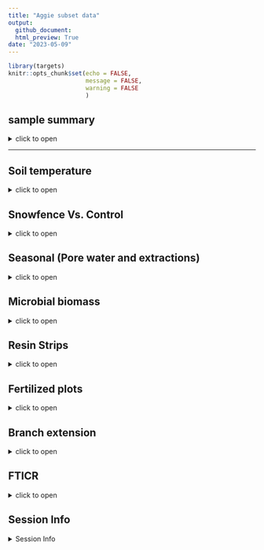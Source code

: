 ```yaml
---
title: "Aggie subset data"
output: 
  github_document:
  html_preview: True
date: "2023-05-09"
---
```

```r
library(targets)
knitr::opts_chunk$set(echo = FALSE,
                      message = FALSE,
                      warning = FALSE
                      )
```

##   sample summary

<details>
  <summary>click to open</summary>

Soils were collected around trees on treelines in the western brooks range Alaska varying in soil moisture. Three sites were chosen: Tussock tundra (Mesic), Wet Sedge (Hydric), and Dryas-lichen tundra (Xeric). 8 similar trees were chosen per treatment based on their DBH and proximity to the treeline. Snow fences were constructed as a treatment to build larger snow packs around the given trees in winter and compared against a control group where nothing was done besides sampling. In order to reduce impact on these tree-plots 8 Ancillary trees were also chosen based on the same DBH, proximity to treeline parameters and used for seasonal sampling.   
  A previous project conducted at these sites fertilized soils around similar trees. These soils were also sampled to identify long term effects of fertilization. 
  Soils were collected from control and snowfence trees in march and late may/early June (Just after thaw) along with resin strips (Except in 2020). Soil pore water was taken regularly during the growing season (2017-2019). During 2019 collection frequencies reduced due to staffing and were disrupted due to COVID in 2020 with an inability to visit the field sites. 

```r
```

</details>

---
##   Soil temperature

<details>
  <summary>click to open</summary>
  
```r
tar_read(Soil_Temp)
```

</details>




##   Snowfence Vs. Control

<details>
  <summary>click to open</summary>
  
#### Extracts snowfence vs control:
  K2SO4 
  No variation in extractable nutrients from snow fence treatment.
  <details>
  <summary>click to open</summary>
  
```r
tar_read(gg_aggie_Extract_Snowfence_Control)
```

</details>

#### Anova results
<details>
  <summary>click to open ANOVA results</summary>
  
```r
tar_read(gg_aggie_Extract_Snowfence_Control)$Extract_Snowfence_aov2
tar_read(gg_aggie_Extract_Snowfence_Control)$Extract_Snowfence_aov3
```
  
</details>

</details>


##   Seasonal (Pore water and extractions)
<details>
  <summary>click to open</summary>
#### Extractable concentrations:

 <details>
  <summary>click to open</summary>
  
```r
tar_read(gg_Extract_Seasonal)$gg_NO3_Extract2
tar_read(gg_Extract_Seasonal)$gg_PO4_Extract2
tar_read(gg_Extract_Seasonal)$gg_NH4_Extract2
tar_read(gg_Extract_Seasonal)$gg_TFPA_Extract2
tar_read(gg_Extract_Seasonal)$gg_phenolics_Extract2
tar_read(gg_Extract_Seasonal)$gg_TRS_Extract2
```
  
</details>

###### Extractable LME:

 <details>
  <summary>click to open</summary>
  
```r
#tar_read(gg_Extract_Seasonal)$Ancillary_LME
tar_read(gg_Extract_Seasonal)$Ancillary_LME2

```
  
</details>

#### Seasonal pore water concentrations:

 <details>
  <summary>click to open</summary>
  
```r
tar_read(gg_aggie_PoreWater_Seasonal)$gg_NH4_PoreWater2
tar_read(gg_aggie_PoreWater_Seasonal)$gg_NO3_PoreWater2
tar_read(gg_aggie_PoreWater_Seasonal)$ gg_TFPA_PoreWater2
tar_read(gg_aggie_PoreWater_Seasonal)$ gg_PO4_PoreWater2
tar_read(gg_aggie_PoreWater_Seasonal)$ gg_TRS_PoreWater2
```
  
</details>


###### Seasonal pore water LME:

 <details>
  <summary>click to open</summary>
  
```r
#tar_read(gg_aggie_PoreWater_Seasonal)$Porewater_Seasonal_LME
tar_read(gg_aggie_PoreWater_Seasonal)$Porewater_Seasonal_LME2
```
  
</details>
###### inaccessible N:

 <details>
  <summary>click to open</summary>
  
```r
tar_read(Inaccessable)$inaccessible_N2
tar_read(Inaccessable_p)$inaccessible_N2

```
  
</details>

</details>


##   Microbial biomass

<details>
  <summary>click to open</summary>
  
#### Ancillary Extracts K2SO4:
  Significant changes in microbial biomass over time and between sites, including a biomass crash observed in 2018, biomass was not seen increasing again until the end of 2019.
  <details>
  <summary>click to open </summary>
```r
tar_read(gg_Extract_Seasonal)$gg_MBC_Extract2
tar_read(gg_Extract_Seasonal)$gg_MBN_Extract2
tar_read(gg_Extract_Seasonal)$gg_MBP_Extract2
tar_read(gg_Extract_all)$COMB

```
  </details>
#### Ancillary extraction LME results  
  <details>
  <summary>click to open LME results</summary>
```r
tar_read(gg_Extract_Seasonal)$Ancillary_LME_biomass
tar_read(gg_Extract_Seasonal)$Ancillary_LME2_biomass
```
  
  
  
</details>
</details>
##   Resin Strips

<details>
  <summary>click to open</summary>
  
 #### resin strip NO3 and PO4 concentrations:
  Resin stips showed significant differences between sites. Primary feature: Xeric contained high NO3, and Mesic contained high PO4. These differences were not seen in soil extractions, in fact Mesic showed the highest NO3 extractable concentrations consistently, and Hydric showed the highest po4 extractable concentrations consistently
#### Resin strip data by site  
  <details>
  <summary>click to open</summary>
  
```r
tar_read(gg_resin_Snowfence)$"resin NO3"
tar_read(gg_resin_Snowfence)$"resin PO4"
tar_read(gg_resin_Snowfence)$"resin NH4"
tar_read(gg_resin_Snowfence)$"COMB"
```
  
</details>



#### resin strip ANOVA results
  <details>
  <summary>click to open ANOVA stats</summary>
  
```r
tar_read(gg_resin)$Extract_resin_aov3
tar_read(gg_resin)$Extract_resin_aov4
```
  
</details>



</details>

##   Fertilized plots

<details>
  <summary>click to open</summary>
  
#### pore water data:
  pore water measurements from fertilized plots showed little variation in N components, but significantly more PO4 in 2017 and 2018 all season, with concentrations returning to that of the other plots near the end of 2019 in xeric and mesic. In Hydric concentrations of PO4 in pore water were also significantly higher in 2017, and at the beginning of 2018 and return to similar concentrations of other plots at the end of 2018, and remained similar for 2019.
  
```r
tar_read(gg_Porewater_Fert)$gg_PO4_PoreWater2
tar_read(gg_Porewater_Fert)$gg_NO3_PoreWater2
tar_read(gg_Porewater_Fert)$gg_NH4_PoreWater2
tar_read(gg_Porewater_Fert)$gg_TRS_PoreWater2
tar_read(gg_Porewater_Fert)$gg_TFPA_PoreWater2
```

#### Pore water LME results
<details>
  <summary>click to open LME results</summary>
```r
tar_read(gg_Porewater_Fert)$Porewater_LME
tar_read(gg_Porewater_Fert)$Porewater_LME2
```

</details>

</details>

##   Branch extension

<details>
  <summary>click to open</summary>
  
 
```r

```


</details>

##   FTICR


<details>
  <summary>click to open</summary>


#### PCA by Site:
FTICR revealed large differences in organic matter content based on site, and small variation based on time of year. Mesic contains far more aromatic, condensed aromatic, and unsaturated lignin compounds (Note that it does not have the highest concentrations of phenolics). Site explained ~70% of the variation in FTICR compound diversity, where as the interaction between Site:year explained ~10% of the variation.

<details>
  <summary>click to open</summary>
  

  
```r
tar_read(gg_pca_by_site)
tar_read(gg_pca_by_site_nonpolar)
tar_read(pca_polar_nonpolar)$gg_PCA_Legend

```

</details>

#### PERMANOVA results

<details>
  <summary>click to open</summary>


```r
tar_read(Permanova_table_polar)
tar_read(Permanova_table_nonpolar)
```

In polar and nonpolar sample extracts Site, Site:Year were significant (p < 0.05)

Site accounted for ~70 % of total variation among samples
Site:Year accounted for ~10% of total variation among samples 

Unique counts by site:
```r
tar_read(gg_unique)$"PERMANOVA_table"
```
</details>

</details>

##   Session Info 

<details>
  <summary> Session Info </summary>

Date run: `r Sys.Date()`

```r
sessionInfo()
```

</details>